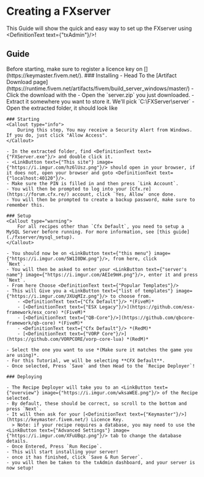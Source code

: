 
# Creating a FXserver

This Guide will show the quick and easy way to set up the FXserver using <DefinitionText text={"txAdmin"}/>!

## Guide
<Callout type="info">
        Before starting, make sure to register a licence key on [<DefinitionText text={"Keymaster"}/>](https://keymaster.fivem.net/).
</Callout>
<Steps>
    ### Installing
    - Head To the [Artifact Download page](https://runtime.fivem.net/artifacts/fivem/build_server_windows/master/)
    - Click the download with the <LinkButton text={"highest number"} image={"https://i.imgur.com/OMcCVIW.png"}/>
    - Open the `server.zip` you just downloaded.
    - Extract it somewhere you want to store it. We'll pick `C:\FXServer\server`
    - Open the extracted folder, it should look like <LinkButton text={"this"} image={"https://i.imgur.com/GSBYUdz.png"}/>

    ### Starting
    <Callout type="info">
        During this step, You may receive a Security Alert from Windows. If you do, just click "Allow Access".
    </Callout>

    - In the extracted folder, find <DefinitionText text={"FXServer.exe"}/> and double click it.
    - <LinkButton text={"This site"} image={"https://i.imgur.com/hz6lUsz.png"}/> should open in your browser, if it does not, open your browser and goto <DefinitionText text={"localhost:40120"}/>.
    - Make sure the PIN is filled in and then press `Link Account`.
    - You will then be prompted to log into your [Cfx.re](https://forum.cfx.re/) account, click `Yes, Allow` once done.
    - You will then be prompted to create a backup password, make sure to remember this.

    ### Setup
    <Callout type="warning">
        For all recipes other than `Cfx Default`, you need to setup a MySQL Server before running. For more information, see [this guide](./fxserver/mysql_setup).
    </Callout>

    - You should now be on <LinkButton text={"this menu"} image={"https://i.imgur.com/5W1I0DW.png"}/>, from here, click
    `Next`.
    - You will then be asked to enter your <LinkButton text={"server's name"} image={"https://i.imgur.com/AEIe9mH.png"}/>, enter it and press `Next`.
    - From here Choose <DefinitionText text={"Popular Templates"}/>
    - This will Give you a <LinkButton text={"list of templates"} image={"https://i.imgur.com/JXUqMIz.png"}/> to choose from.
        - <DefinitionText text={"Cfx Default"}/> *(FiveM)*
        - [<DefinitionText text={"ESX Legacy"}/>](https://github.com/esx-framework/esx_core) *(FiveM)*
        - [<DefinitionText text={"QB-Core"}/>](https://github.com/qbcore-framework/qb-core) *(FiveM)*
        - <DefinitionText text={"Cfx Default"}/> *(RedM)*
        - [<DefinitionText text={"VORP Core"}/>](https://github.com/VORPCORE/vorp-core-lua) *(RedM)*

    - Select the one you want to use *(Make sure it matches the game you are using)*.
    - For this Tutorial, we will be selecting **CFX Default**.
    - Once selected, Press `Save` and then Head to the `Recipe Deployer`!

    ### Deploying

    - The Recipe Deployer will take you to an <LinkButton text={"overview"} image={"https://i.imgur.com/wksaWEE.png"}/> of the Recipe selected.
    - By default, these should be correct, so scroll to the bottom and press `Next`.
    - It will then ask for your [<DefinitionText text={"Keymaster"}/>](https://keymaster.fivem.net/) Licence Key.
      > Note: if your recipe requires a database, you may need to use the <LinkButton text={"Advanced Settings"} image={"https://i.imgur.com/XFuUBqz.png"}/> tab to change the database details.
    - Once Entered, Press `Run Recipe`.
    - This will start installing your server!
    - once it has finished, click `Save & Run Server`.
    - you will then be taken to the txAdmin dashboard, and your server is now setup!
</Steps>